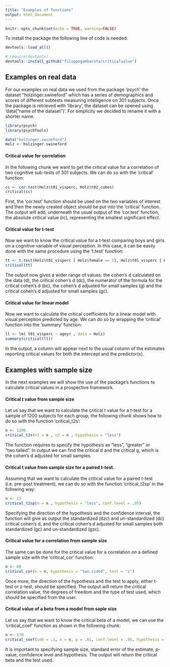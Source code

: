 ```yaml
---
title: "Examples of functions"
output: html_document
---
```


```r
knitr::opts_chunk$set(echo = TRUE, warning=FALSE)
```



To install the package the following line of code is needed:

```r
devtools::load_all()
```


```r
# require(devtools)
devtools::install_github("filippogambarota/criticalvalue")

```

## Examples on real data

For our examples on real data we used from the package 'psych' the dataset "holzinger.swineford" which has a series of demographics and scores of different subtests measuring intelligence on 301 subjects. Once the package is retrieved with 'library', the dataset can be opened using 'data("name of the dataset")'. For simplicity we decided to rename it with a shorter name.

```r
library(psych)
library(psychTools)
```


```r
data("holzinger.swineford")
Holz <- holzinger.swineford
```

#### Critical value for correlation

In the following chunk we want to get the critical value for a correlation of two cognitive sub-tests of 301 subjects. We can do so with the 'critical' function:

```r
cc <- cor.test(Holz$t01_visperc, Holz$t02_cubes)
critical(cc)
```

First, the 'cor.test' function should be used on the two variables of interest and then the newly created object should be put into the 'critical' function. The output will add, underneath the usual output of the 'cor.test' function, the absolute critical value (rc), representing the smallest significant effect.

#### Critical value for t-test 

Now we want to know the critical value for a t-test comparing boys and girls on a cognitive variable of visual perception. In this case, it can be easily done with the same procedure using the 't.test' function: 

```r
tt <- t.test(Holz$t01_visperc [ Holz$female == 1], Holz$t01_visperc [ Holz$female == 2])
critical(tt)
```

The output now gives a wider range of values: the cohen's d calculated on the data (d), the critical cohen's d (dc), the numerator of the formula for the critical cohen's d (bc), the cohen's d adjusted for small samples (g) and the critical cohen's d adjusted for small samples (gc).

#### Critical value for linear model 

Now we want to calculate the critical coefficients for a linear model with visual perception predicted by age. We can do so by wrapping the 'critical' function into the 'summary' function:
```r
ll <- lm( t01_visperc ~ ageyr , data = Holz)
summary(critical(ll))
```

In the output, a column will appear next to the usual column of the estimates reporting critical values for both the intercept and the predictor(s).


## Examples with sample size

In the next examples we will show the use of the package's functions to calculate critical values in a prospective framework.

#### Critical t value from sample size

Let us say that we want to calculate the critical t value for a t-test for a sample of 1200 subjects for each group, the following chunk shows how to do so with the function 'critical_t2s':
```r
n <- 1200
critical_t2s(n1 = n , n2 = n , hypothesis = "less")
```

The function requires to specify the hypothesis as "less", "greater" or "two.tailed". In output we can find the critical d and the critical g, which is the cohen's d adjusted for small samples.

#### Critical t value from sample size for a paired t-test.

Assuming that we want to calculate the critical value for a paired t-test (i.e. pre-post treatment), we can do so with the function 'critical_t2sp' in the following way:
```r
n <- 15
critical_t2sp(n = n , hypothesis = "less", conf.level = .95)
```

Specifying the direction of the hypothesis and the confidence interval, the function will give as output the standardized (dzc) and un-standardized (dc) critical cohen's d, and the critical cohen's d adjusted for small samples both standardized (gc) and un-standardized (gzc).

#### Critical value for a correlation from sample size

The same can be done for the critical value for a correlation on a defined sample size with the 'critical_cor' function:

```r
n <- 60
critical_cor(n = n, hypothesis = "two.sided", test = "z")
```

Once more, the direction of the hypothesis and the test to apply, either t-test or z-test, should be specified. The output will return the critical correlation value, the degrees of freedom and the type of test used, which should be specified from the user.

#### Critical value of a beta from a model from saple size

Let us say that we want to know the critical beta of a model, we can use the 'critical_coef' function as shown in the following chunk:

```r
n <- 170
critical_coef(seb = .1, n = n, p = .01, conf.level = .95, hypothesis = "less")
```

It is important to specifying sample size, standard error of the estimate, p-value, confidence level and hypothesis. The output will return the critical beta and the test used.


